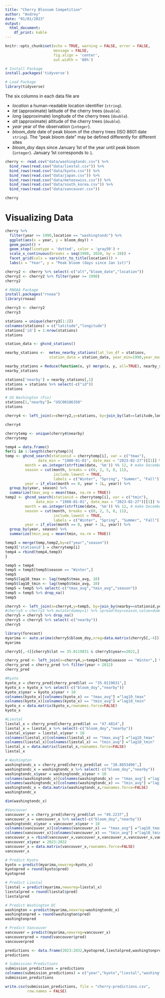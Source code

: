 ---
title: "Cherry Blossom Competition"
author: "Andrey"
date: "01/01/2023"
output:
  html_document:
    df_print: kable
---

```{r setup, include=FALSE}
knitr::opts_chunk$set(echo = TRUE, warning = FALSE, error = FALSE, 
                      message = FALSE,
                      fig.align = 'center',
                      out.width = '80%')
```

```{r, eval=FALSE}
# Install Package
install.packages('tidyverse')
```

```{r}
# Load Package
library(tidyverse)
```


The six columns in each data file are

* _location_ a human-readable location identifier (`string`).
* _lat_ (approximate) latitude of the cherry trees (`double`).
* _long_ (approximate) longitude of the cherry trees (`double`).
* _alt_ (approximate) altitude of the cherry trees (`double`).
* _year_ year of the observation (`integer`).
* *bloom_date* date of peak bloom of the cherry trees (ISO 8601 date `string`). The "peak bloom date" may be defined differently for different sites
* *bloom_doy* days since January 1st of the year until peak bloom (`integer`). January 1st corresponds to `1`.

```{r}
cherry <- read.csv("data/washingtondc.csv") %>% 
  bind_rows(read.csv("data/liestal.csv")) %>% 
  bind_rows(read.csv("data/kyoto.csv")) %>% 
  bind_rows(read.csv("data/japan.csv")) %>%
  bind_rows(read.csv("data/meteoswiss.csv")) %>%
  bind_rows(read.csv("data/south_korea.csv")) %>%
  bind_rows(read.csv("data/vancouver.csv"))
```

```{r}
cherry
```


# Visualizing Data
```{r, fig.width=8, fig.height=3, out.width='100%', fig.cap="Time series of peak bloom of cherry trees since 1880 at three different sites."}
cherry %>% 
  filter(year >= 1990,location == "washingtondc") %>%
  ggplot(aes(x = year, y = bloom_doy)) +
  geom_point() +
  geom_step(linetype = 'dotted', color = 'gray50') +
  scale_x_continuous(breaks = seq(1990, 2020, by = 20)) +
  facet_grid(cols = vars(str_to_title(location))) +
  labs(x = "Year", y = "Peak bloom (days since Jan 1st)")
```

```{r}
cherry2 <- cherry %>% select(-c("alt","bloom_date","location"))
cherry2 <- cherry2 %>% filter(year >= 1990)
cherry2
```

```{r}
# RNOAA Package
install.packages("rnoaa")
library(rnoaa)
```
```{r}
cherry3 <- cherry2
cherry3
```


```{r}
stations = unique(cherry3[1:2])
colnames(stations) = c("latitude","longitude")
stations['id'] = 1:nrow(stations)
stations
```

```{r}
station_data <- ghcnd_stations()
```

```{r}
nearby_stations <-  meteo_nearby_stations(lat_lon_df = stations,
                    station_data = station_data, year_min=1990,year_max=2023,var=c("TMAX","TMIN"),limit=1)
```

```{r}
nearby_stations = Reduce(function(x, y) merge(x, y, all=TRUE), nearby_stations)
nearby_stations
```



```{r}
stations['nearby'] = nearby_stations[,1]
stations = stations %>% select(-c("id"))
stations
```

```{r}
# US Washington (Fix)
stations[1,"nearby"]= "USC00186350"
stations
```


```{r}
cherry4 <- left_join(x=cherry2,y=stations, by=join_by(lat==latitude,long==longitude))
```

```{r}
cherry4
```


```{r}
cherrytemp <- unique(cherry4$nearby)
cherrytemp
```


```{r, warning=FALSE}
temp4 = data.frame()
for(i in 1:length(cherrytemp)){
temp <- ghcnd_search(stationid = cherrytemp[i], var = c("tmax"), 
               date_min = "1980-01-01", date_max = "2023-02-27")[[1]] %>% mutate(year = as.integer(format(date, "%Y")),
         month = as.integer(strftime(date, '%m')) %% 12, # make December "0"
         season = cut(month, breaks = c(0, 2, 5, 8, 11),
                      include.lowest = TRUE,
                      labels = c("Winter", "Spring", "Summer", "Fall")),
         year = if_else(month == 0, year + 1L, year)) %>%
  group_by(year, season) %>%
  summarize(tmax_avg = mean(tmax, na.rm = TRUE))
temp2 <- ghcnd_search(stationid = cherrytemp[i], var = c("tmin"), 
              date_min = "1980-01-01", date_max = "2023-02-27")[[1]] %>% mutate(year = as.integer(format(date, "%Y")),
         month = as.integer(strftime(date, '%m')) %% 12, # make December "0"
         season = cut(month, breaks = c(0, 2, 5, 8, 11),
                      include.lowest = TRUE,
                      labels = c("Winter", "Spring", "Summer", "Fall")),
         year = if_else(month == 0, year + 1L, year)) %>%
  group_by(year, season) %>%
  summarize(tmin_avg = mean(tmin, na.rm = TRUE))

temp3 = merge(temp,temp2,by=c("year","season"))
temp3['stationid'] = cherrytemp[i]
temp4 = rbind(temp4,temp3)
}
```
```{r}
temp5 = temp4
temp5 = temp5[temp5$season == "Winter",]
temp5
temp5$lag10_tmax <- lag(temp5$tmax_avg, 10)
temp5$lag10_tmin <- lag(temp5$tmin_avg, 10)
temp5 = temp5 %>% select(-c("tmax_avg","tmin_avg","season"))
temp5 = temp5 %>% drop_na()
temp5
```

```{r}
cherry5 <- left_join(x=cherry4,y=temp5, by=join_by(nearby==stationid,year==year))
#cherry5 = cherry5 %>% mutate(dummy=1) %>% spread(key=season,value=dummy, fill=0)
cherry5 = cherry5 %>% drop_na()
cherry5 = cherry5 %>% select(-c("nearby"))
cherry5
```


```{r}
library(forecast)
myarima <- auto.arima(cherry5$bloom_doy,xreg=data.matrix(cherry5[,-4]))
myarima
```
```{r}
cherry5[,-4][cherry5$lat == 35.0119831 & cherry5$year==2022,]
```
```{r}
cherry_pred <- left_join(x=cherry4,y=temp4[temp4$season == "Winter",] %>% select(-c("season")), by=join_by(nearby==stationid,year==year))
cherry_pred = cherry_pred %>% filter(year > 2012)
cherry_pred
```


```{r}
#Kyoto
kyoto_x = cherry_pred[cherry_pred$lat == "35.0119831",]
kyoto_x = kyoto_x %>% select(-c("bloom_doy","nearby"))
kyoto_x$year = kyoto_x$year + 10
colnames(kyoto_x)[colnames(kyoto_x) == "tmax_avg"] ="lag10_tmax"
colnames(kyoto_x)[colnames(kyoto_x) == "tmin_avg"] ="lag10_tmin"
kyoto_x = data.matrix(kyoto_x,rownames.force=FALSE)
kyoto_x

#Liestal
liestal_x = cherry_pred[cherry_pred$lat == "47.4814",]
liestal_x = liestal_x %>% select(-c("bloom_doy","nearby"))
liestal_x$year = liestal_x$year + 10
colnames(liestal_x)[colnames(liestal_x) == "tmax_avg"] ="lag10_tmax"
colnames(liestal_x)[colnames(liestal_x) == "tmin_avg"] ="lag10_tmin"
liestal_x = data.matrix(liestal_x,rownames.force=FALSE)
liestal_x

# Washington
washingtondc_x = cherry_pred[cherry_pred$lat == "38.8853496",]
washingtondc_x = washingtondc_x %>% select(-c("bloom_doy","nearby"))
washingtondc_x$year = washingtondc_x$year + 10
colnames(washingtondc_x)[colnames(washingtondc_x) == "tmax_avg"] ="lag10_tmax"
colnames(washingtondc_x)[colnames(washingtondc_x) == "tmin_avg"] ="lag10_tmin"
washingtondc_x = data.matrix(washingtondc_x,rownames.force=FALSE)
washingtondc_x
```

```{r}
dim(washingtondc_x)
```

```{r}
#Vancouver
vancouver_x = cherry_pred[cherry_pred$lat == "49.2237",]
vancouver_x = vancouver_x %>% select(-c("bloom_doy","nearby"))
washingtondc_x$year = vancouver_x$year + 10
colnames(vancouver_x)[colnames(vancouver_x) == "tmax_avg"] ="lag10_tmax"
colnames(vancouver_x)[colnames(vancouver_x) == "tmin_avg"] ="lag10_tmin"
vancouver_x = rbind(vancouver_x,vancouver_x,vancouver_x,vancouver_x,vancouver_x,vancouver_x,vancouver_x,vancouver_x,vancouver_x,vancouver_x)
vancouver_x$year = 2023:2032
vancouver_x = data.matrix(vancouver_x,rownames.force=FALSE)
vancouver_x
```


```{r}
# Predict Kyoto
kyoto = predict(myarima,newxreg=kyoto_x)
kyotopred = round(kyoto$pred)
kyotopred

# Predict Liestal
liestal = predict(myarima,newxreg=liestal_x)
liestalpred = round(liestal$pred)
liestalpred

# Predict Washington DC
washington = predict(myarima,newxreg=washingtondc_x)
washingtonpred = round(washington$pred)
washingtonpred

# Predict Vancouver
vancouver = predict(myarima,newxreg=vancouver_x)
vancouverpred = round(vancouver$pred)
vancouverpred
```

```{r}
predictions <- data.frame(2023:2032,kyotopred,liestalpred,washingtonpred,vancouverpred)
predictions
```


```{r}
# Submission Predictions
submission_predictions = predictions
colnames(submission_predictions) = c("year","kyoto","liestal","washingtondc","vancouver")
submission_predictions
```

```{r, eval=FALSE}
write.csv(submission_predictions, file = "cherry-predictions.csv",
          row.names = FALSE)
```

